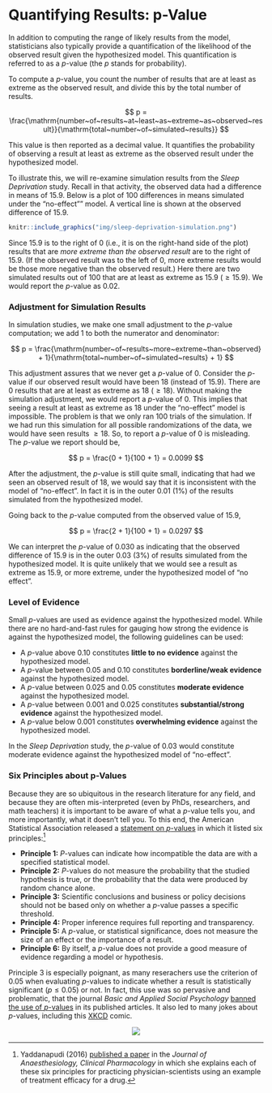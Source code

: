 # Quantifying Results: p-Value {-}

In addition to computing the range of likely results from the model, statisticians also typically provide a quantification of the likelihood of the observed result given the hypothesized model. This quantification is referred to as a $p$-value (the $p$ stands for probability). 

To compute a $p$-value, you count the number of results that are at least as extreme as the observed result, and divide this by the total number of results. 

$$
p = \frac{\mathrm{number~of~results~at~least~as~extreme~as~observed~result}}{\mathrm{total~number~of~simulated~results}}
$$

This value is then reported as a decimal value. It quantifies the probability of observing a result at least as extreme as the observed result under the hypothesized model.

To illustrate this, we will re-examine simulation results from the *Sleep Deprivation* study. Recall in that activity, the observed data had a difference in means of 15.9. Below is a plot of 100 differences in means simulated under the "no-effect"" model. A vertical line is shown at the observed difference of 15.9.

```r
knitr::include_graphics("img/sleep-deprivation-simulation.png")
```

Since 15.9 is to the right of 0 (i.e., it is on the right-hand side of the plot) results that are *more extreme than the observed result* are to the right of 15.9. (If the observed result was to the left of 0, more extreme results would be those more negative than the observed result.) Here there are two simulated results out of 100 that are at least as extreme as 15.9 ($\geq 15.9$). We would report the $p$-value as 0.02.

### Adjustment for Simulation Results {-}

In simulation studies, we make one small adjustment to the $p$-value computation; we add 1 to both the numerator and denominator:

$$
p = \frac{\mathrm{number~of~results~more~extreme~than~observed} + 1}{\mathrm{total~number~of~simulated~results} + 1}
$$

This adjustment assures that we never get a $p$-value of 0. Consider the $p$-value if our observed result would have been 18 (instead of 15.9). There are 0 results that are at least as extreme as 18 ($\geq 18$). Without making the simulation adjustment, we would report a $p$-value of 0. This implies that seeing a result at least as extreme as 18 under the "no-effect" model is impossible. The problem is that we only ran 100 trials of the simulation. If we had run this simulation for all possible randomizations of the data, we would have seen results $\geq 18$. So, to report a $p$-value of 0 is misleading. The $p$-value we report should be,

$$
p = \frac{0 + 1}{100 + 1} = 0.0099
$$

After the adjustment, the $p$-value is still quite small, indicating that had we seen an observed result of 18, we would say that it is inconsistent with the model of "no-effect". In fact it is in the outer 0.01 (1%) of the results simulated from the hypothesized model.

Going back to the $p$-value computed from the observed value of 15.9,

$$
p = \frac{2 + 1}{100 + 1} = 0.0297
$$

We can interpret the $p$-value of 0.030 as indicating that the observed difference of 15.9 is in the outer 0.03 (3%) of results simulated from the hypothesized model. It is quite unlikely that we would see a result as extreme as 15.9, or more extreme, under the hypothesized model of "no effect". 

### Level of Evidence {-}

Small $p$-values are used as evidence against the hypothesized model. While there are no hard-and-fast rules for gauging how strong the evidence is against the hypothesized model, the following guidelines can be used:

- A $p$-value above 0.10 constitutes **little to no evidence** against the hypothesized model.
- A $p$-value between 0.05 and 0.10 constitutes **borderline/weak evidence** against the hypothesized model.
- A $p$-value between 0.025 and 0.05 constitutes **moderate evidence** against the hypothesized model.
- A $p$-value between 0.001 and 0.025 constitutes **substantial/strong evidence** against the hypothesized model.
- A $p$-value below 0.001 constitutes **overwhelming evidence** against the hypothesized model.

In the *Sleep Deprivation* study, the $p$-value of 0.03 would constitute moderate evidence against the hypothesized model of "no-effect". 

### Six Principles about p-Values {-}

Because they are so ubiquitous in the research literature for any field, and because they are often mis-interpreted (even by PhDs, researchers, and math teachers) it is important to be aware of what a $p$-value tells you, and more importantly, what it doesn't tell you. To this end, the American Statistical Association released a [statement on $p$-values](http://amstat.tandfonline.com/doi/abs/10.1080/00031305.2016.1154108#.Vt2XIOaE2MN) in which it listed six principles:^[Yaddanapudi (2016) [published a paper](https://www.ncbi.nlm.nih.gov/pmc/articles/PMC5187603/) in the *Journal of Anaesthesiology, Clinical Pharmacology* in which she explains each of these six principles for practicing physician-scientists using an example of treatment efficacy for a drug.]

- **Principle 1:** $P$-values can indicate how incompatible the data are with a specified statistical model.
- **Principle 2:** $P$-values do not measure the probability that the studied hypothesis is true, or the probability that the data were produced by random chance alone.
- **Principle 3:** Scientific conclusions and business or policy decisions should not be based only on whether a $p$-value passes a specific threshold.
- **Principle 4:** Proper inference requires full reporting and transparency.
- **Principle 5:** A $p$-value, or statistical significance, does not measure the size of an effect or the importance of a result.
- **Principle 6:** By itself, a $p$-value does not provide a good measure of evidence regarding a model or hypothesis.

Principle 3 is especially poignant, as many reserachers use the criterion of 0.05 when evaluating $p$-values to indicate whether a result is statistically significant ($p \leq 0.05$) or not. In fact, this use was so pervasive and problematic, that the journal *Basic and Applied Social Psychology* [banned the use of $p$-values](http://www.nature.com/news/psychology-journal-bans-p-values-1.17001) in its published articles. It also led to many jokes about $p$-values, including this [XKCD](https://xkcd.com) comic.

<center>
![](https://imgs.xkcd.com/comics/p_values.png)
</center>



